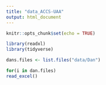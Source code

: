 ```yaml
---
title: "data_ACCS-UAA"
output: html_document
---
```


```r
knitr::opts_chunk$set(echo = TRUE)

library(readxl)
library(tidyverse)
```



```r
dans.files <- list.files("data/Dan")

for(i in dan.files)
read_excel()
```

